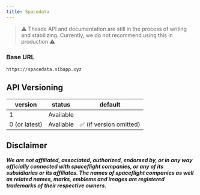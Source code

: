 ```yaml
---
title: Spacedata
---
```


> ⚠️ Thesde API and documentation are still in the process of writing and
> stabilizing. Currently, we do not recommend using this in production ⚠️

### Base URL

```
https://spacedata.sibapp.xyz
```

## API Versioning

| version       | status    | default                 |
| ------------- | --------- | ----------------------- |
| 1             | Available |                         |
| 0 (or latest) | Available | ✅ (if version omitted) |

## Disclaimer

**_We are not affiliated, associated, authorized, endorsed by, or in any way
officially connected with spaceflight companies, or any of its subsidiaries or
its affiliates. The names of spaceflight companies as well as related names,
marks, emblems and images are registered trademarks of their respective
owners._**
